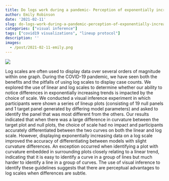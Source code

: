 ```yaml
---
title: Do logs work during a pandemic- Perception of exponentially increasing data
author: Emily Robinson
date: '2021-02-11'
slug: do-logs-work-during-a-pandemic-perception-of-exponentially-increasing-data
categories: ["visual inference"]
tags: ["covid19 visualizations", "lineup protocol"]
description: ''
images:
  - /post/2021-02-11-emily.png
---
```


![](/post/2021-02-11-emily.png)


Log scales are often used to display data over several orders of magnitude within one
graph. During the COVID-19 pandemic, we have seen both the benefits and the pitfalls of
using log scales to display case counts. We explored the use of linear and log scales to determine whether our ability to notice differences in exponentially increasing trends is impacted by the choice of scale. We conducted a visual inference experiment in which participants were shown a series of lineup plots (consisting of 19 null panels and 1 target panel generated by differing model parameters) and asked to identify the panel that was most different from the others. Our results indicated that when there was a large difference in curvature between the target plot and null plots, the choice of scale had no impact and participants accurately differentiated between the two curves on both the linear and log scale. However, displaying exponentially increasing data on a log scale improved the accuracy of differentiating between models with slight
curvature differences. An exception occurred when identifying a plot with curvature
embedded in surrounding plots closely relating to a linear trend, indicating that it
is easy to identify a curve in a group of lines but much harder to identify a line in
a group of curves. The use of visual inference to identify these guidelines suggests
that there are perceptual advantages to log scales when differences are subtle.
